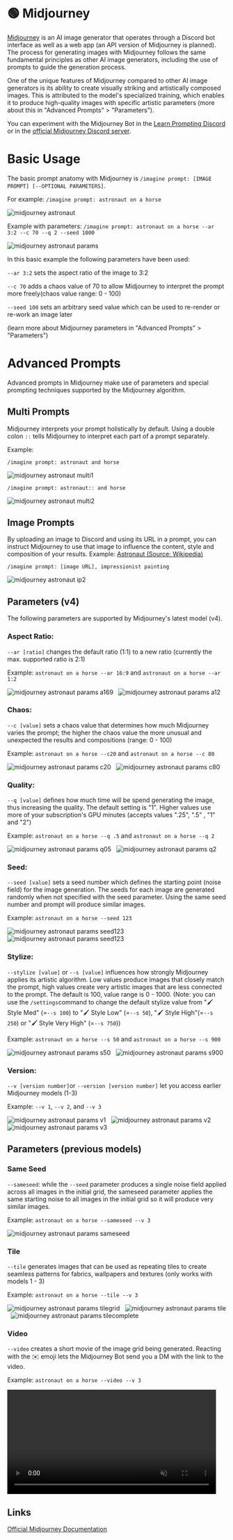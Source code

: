 
# 🟢 Midjourney

[Midjourney](https://www.midjourney.com) is an AI image generator that operates through a Discord bot interface as well as a web app (an API version of Midjourney is planned). The process for generating images with Midjourney follows the same fundamental principles as other AI image generators, including the use of prompts to guide the generation process.

One of the unique features of Midjourney compared to other AI image generators is its ability to create visually striking and artistically composed images. This is attributed to the model's specialized training, which enables it to produce high-quality images with specific artistic parameters (more about this in "Advanced Prompts" >
"Parameters").

You can experiment with the Midjourney Bot in the [Learn Prompting Discord](https://learnprompting.org/discord) or in the [official Midjourney Discord server](https://discord.gg/midjourney).

# Basic Usage

The basic prompt anatomy with Midjourney is `/imagine prompt: [IMAGE PROMPT] [--OPTIONAL PARAMETERS]`.

For example: `/imagine prompt: astronaut on a horse`

<div style={{ textAlign: "center" }}>
  <Image
    src="/docs/assets/images_chapter/midjourney_astronaut.webp"
    className="img-docs"
    width={1024}
    height={1024}
    style={{ width: "350px", margin: "auto" }}
   alt="midjourney astronaut" />
</div>

Example with parameters: `/imagine prompt: astronaut on a horse --ar 3:2 --c 70 --q 2 --seed 1000 `

<div style={{ textAlign: "center" }}>
  <Image
    src="/docs/assets/images_chapter/midjourney_astronaut_params.webp"
    className="img-docs"
    width={1536}
    height={1024}
    style={{ width: "350px", margin: "auto" }}
   alt="midjourney astronaut params" />
</div>

In this basic example the following parameters have been used:

`--ar 3:2` sets the aspect ratio of the image to 3:2

`--c 70` adds a chaos value of 70 to allow Midjourney to interpret the prompt more freely(chaos value range: 0 - 100)

`--seed 100` sets an arbitrary seed value which can be used to re-render or re-work an image later

(learn more about Midjourney parameters in "Advanced Prompts" >
"Parameters")

# Advanced Prompts

Advanced prompts in Midjourney make use of parameters and special prompting techniques supported by the Midjourney algorithm.

## Multi Prompts

Midjourney interprets your prompt holistically by default. Using a double colon `::` tells Midjourney to interpret each part of a prompt separately.

Example:

```text
/imagine prompt: astronaut and horse
```

<div style={{ textAlign: "center" }}>
  <Image
    src="/docs/assets/images_chapter/midjourney_astronaut_multi1.webp"
    className="img-docs"
    width={1024}
    height={1024}
    style={{ width: "350px", margin: "auto" }}
   alt="midjourney astronaut multi1" />
</div>

```text
/imagine prompt: astronaut:: and horse
```

<div style={{ textAlign: "center" }}>
  <Image
    src="/docs/assets/images_chapter/midjourney_astronaut_multi2.webp"
    className="img-docs"
    width={1024}
    height={1024}
    style={{ width: "350px", margin: "auto" }}
   alt="midjourney astronaut multi2" />
</div>

## Image Prompts

By uploading an image to Discord and using its URL in a prompt, you can instruct Midjourney to use that image to influence the content, style and composition of your results.
Example:
[Astronaut (Source: Wikipedia)](<https://en.wikipedia.org/wiki/Astronaut#/media/File:STS41B-35-1613_-_Bruce_McCandless_II_during_EVA_(Retouched).webp>)

```text
/imagine prompt: [image URL], impressionist painting
```

<div style={{ textAlign: "center" }}>
  <Image
    src="/docs/assets/images_chapter/midjourney_astronaut_ip2.webp"
    className="img-docs"
    width={1024}
    height={1024}
    style={{ width: "350px", margin: "auto" }}
   alt="midjourney astronaut ip2" />
</div>

## Parameters (v4)

The following parameters are supported by Midjourney's latest model (v4).

### Aspect Ratio:

`--ar [ratio]` changes the default ratio (1:1) to a new ratio (currently the max. supported ratio is 2:1)

Example: `astronaut on a horse --ar 16:9` and `astronaut on a horse --ar 1:2`

<div style={{ textAlign: "center" }}>
  <Image
    src="/docs/assets/images_chapter/midjourney_astronaut_params_a169.webp"
    className="img-docs"
    width={1792}
    height={1024}
    style={{ width: "350px", margin: "auto" }}
   alt="midjourney astronaut params a169" />
  &nbsp;
  <Image
    src="/docs/assets/images_chapter/midjourney_astronaut_params_a12.webp"
    className="img-docs"
    width={1024}
    height={2048}
    style={{ width: "175px", margin: "auto" }}
   alt="midjourney astronaut params a12" />
</div>

### Chaos:

`--c [value]` sets a chaos value that determines how much Midjourney varies the prompt; the higher the chaos value the more unusual and unexpected the results and compositions (range: 0 - 100)

Example: `astronaut on a horse --c20` and `astronaut on a horse --c 80`

<div style={{ textAlign: "center" }}>
  <Image
    src="/docs/assets/images_chapter/midjourney_astronaut_params_c20.webp"
    className="img-docs"
    width={1024}
    height={1024}
    style={{ width: "350px", margin: "auto" }}
   alt="midjourney astronaut params c20" />
  &nbsp;
  <Image
    src="/docs/assets/images_chapter/midjourney_astronaut_params_c80.webp"
    className="img-docs"
    width={1024}
    height={1024}
    style={{ width: "350px", margin: "auto" }}
   alt="midjourney astronaut params c80" />
</div>

### Quality:

`--q [value]` defines how much time will be spend generating the image, thus increasing the quality. The default setting is "1". Higher values use more of your subscription's GPU minutes (accepts values ".25", ".5" , "1" and "2")

Example: `astronaut on a horse --q .5` and `astronaut on a horse --q 2`

<div style={{ textAlign: "center" }}>
  <Image
    src="/docs/assets/images_chapter/midjourney_astronaut_params_q05.webp"
    className="img-docs"
    width={1024}
    height={1024}
    style={{ width: "350px", margin: "auto" }}
   alt="midjourney astronaut params q05" />
  &nbsp;
  <Image
    src="/docs/assets/images_chapter/midjourney_astronaut_params_q2.webp"
    className="img-docs"
    width={1024}
    height={1024}
    style={{ width: "350px", margin: "auto" }}
   alt="midjourney astronaut params q2" />
</div>

### Seed:

`--seed [value]` sets a seed number which defines the starting point (noise field) for the image generation. The seeds for each image are generated randomly when not specified with the seed parameter. Using the same seed number and prompt will produce similar images.

Example: `astronaut on a horse --seed 123`

<div style={{ textAlign: "center" }}>
  <Image
    src="/docs/assets/images_chapter/midjourney_astronaut_params_seed123.webp"
    className="img-docs"
    width={1024}
    height={1024}
    style={{ width: "350px", margin: "auto" }}
   alt="midjourney astronaut params seed123" />
  &nbsp;
  <Image
    src="/docs/assets/images_chapter/midjourney_astronaut_params_seed123.webp"
    className="img-docs"
    width={1024}
    height={1024}
    style={{ width: "350px", margin: "auto" }}
   alt="midjourney astronaut params seed123" />
</div>

### Stylize:

`--stylize [value]` or `--s [value]` influences how strongly Midjourney applies its artistic algorithm. Low values produce images that closely match the prompt, high values create very artistic images that are less connected to the prompt. The default is 100, value range is 0 - 1000.
(Note: you can use the `/settings`command to change the default stylize value from "🖌️ Style Med" (=`--s 100`) to "🖌️ Style Low" (=`--s 50`), "🖌️ Style High"(=`--s 250`) or "🖌️ Style Very High" (=`--s 750`))

Example: `astronaut on a horse --s 50` and `astronaut on a horse --s 900`

<div style={{ textAlign: "center" }}>
  <Image
    src="/docs/assets/images_chapter/midjourney_astronaut_params_s50.webp"
    className="img-docs"
    width={1024}
    height={1024}
    style={{ width: "350px", margin: "auto" }}
   alt="midjourney astronaut params s50" />
  &nbsp;
  <Image
    src="/docs/assets/images_chapter/midjourney_astronaut_params_s900.webp"
    className="img-docs"
    width={1024}
    height={1024}
    style={{ width: "350px", margin: "auto" }}
   alt="midjourney astronaut params s900" />
</div>

### Version:

`--v [version number]`or `--version [version number]` let you access earlier Midjourney models (1-3)

Example: `--v 1`, `--v 2`, and `--v 3`

<div style={{ textAlign: "center" }}>
  <Image
    src="/docs/assets/images_chapter/midjourney_astronaut_params_v1.webp"
    className="img-docs"
    width={512}
    height={512}
    style={{ width: "220px", margin: "auto" }}
   alt="midjourney astronaut params v1" />
  &nbsp;
  <Image
    src="/docs/assets/images_chapter/midjourney_astronaut_params_v2.webp"
    className="img-docs"
    width={512}
    height={512}
    style={{ width: "220px", margin: "auto" }}
   alt="midjourney astronaut params v2" />
  &nbsp;
  <Image
    src="/docs/assets/images_chapter/midjourney_astronaut_params_v3.webp"
    className="img-docs"
    width={512}
    height={512}
    style={{ width: "220px", margin: "auto" }}
   alt="midjourney astronaut params v3" />
</div>

## Parameters (previous models)

### Same Seed

`--sameseed`: while the `--seed` parameter produces a single noise field applied across all images in the initial grid, the sameseed parameter applies the same starting noise to all images in the initial grid so it will produce very similar images.

Example: `astronaut on a horse --sameseed --v 3`

<div style={{ textAlign: "center" }}>
  <Image
    src="/docs/assets/images_chapter/midjourney_astronaut_params_sameseed.webp"
    className="img-docs"
    width={512}
    height={512}
    style={{ width: "350px", margin: "auto" }}
   alt="midjourney astronaut params sameseed" />
</div>

### Tile

`--tile` generates images that can be used as repeating tiles to create seamless patterns for fabrics, wallpapers and textures (only works with models 1 - 3)

Example: `astronaut on a horse --tile --v 3`

<div style={{ textAlign: "center" }}>
  <Image
    src="/docs/assets/images_chapter/midjourney_astronaut_params_tilegrid.webp"
    className="img-docs"
    width={512}
    height={512}
    style={{ width: "220px", margin: "auto" }}
   alt="midjourney astronaut params tilegrid" />
  &nbsp;
  <Image
    src="/docs/assets/images_chapter/midjourney_astronaut_params_tile.webp"
    className="img-docs"
    width={1024}
    height={1024}
    style={{ width: "220px", margin: "auto" }}
   alt="midjourney astronaut params tile" />
  &nbsp;
  <Image
    src="/docs/assets/images_chapter/midjourney_astronaut_params_tilecomplete.webp"
    className="img-docs"
    width={2048}
    height={2048}
    style={{ width: "220px", margin: "auto" }}
   alt="midjourney astronaut params tilecomplete" />
</div>

### Video

`--video` creates a short movie of the image grid being generated. Reacting with the ✉️ emoji lets the Midjourney Bot send you a DM with the link to the video.

Example: `astronaut on a horse --video --v 3`

<div style={{ textAlign: "center" }}>
  <video className="img-docs" height="240" autoPlay muted controls>
    <source className="img-docs" src="/midjourney.mp4" type="video/mp4" />
  </video>
</div>

## Links

[Official Midjourney Documentation](https://docs.midjourney.com/)

